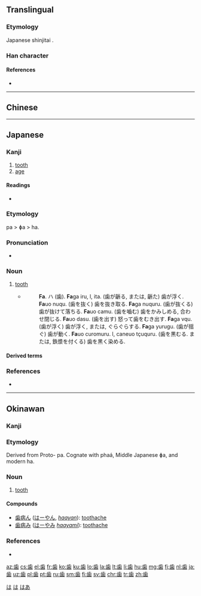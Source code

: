 {{also|齒|齿}}

==Translingual==
{{Han simplified forms|齒|歯|齿}}

===Etymology===
Japanese shinjitai {{Han simp|齒}}.

===Han character===
{{Han char|rn=211|rad=齒|as=00|sn=12|four=|canj=YMUFD|ids=⿱止⿶凵米}}

====References====
* {{Han ref|kx=0576.421|dkj=16323|dj=0967.140|hdz=21443.160|uh=6B6F|ud=27503}}

----

==Chinese==
{{zh-see|齒|v}}

----

==Japanese==

===Kanji===
{{ja-kanji|grade=3|rs=齒00|style=s|kyu=齒}}

# [[tooth]]
# [[age]]

====Readings====
* {{ja-readings
|goon=[[し]] (shi)
|kanon=[[し]] (shi)
|kun=[[は]] (ha), [[よわい]] (yowai), [[よわいする]] (yowaisuru)}}

===Etymology===
pa > ɸa > ha.

===Pronunciation===
* {{ja-pron|は|acc=a|yomi=kun|acc_ref=NHK}}

===Noun===
{{ja-noun|は|kyu=齒}}

# [[tooth]]
#* {{RQ:Nippo Jisho|191}}
#*: '''Fa'''. ハ (歯). '''Fa'''ga iru, l, ita. (歯が齭る, または, 齭た) 歯が浮く. '''Fa'''uo nuqu. (歯を抜く) 歯を抜き取る. '''Fa'''ga nuquru. (歯が抜くる) 歯が抜けて落ちる. '''Fa'''uo camu. (歯を嚙む) 歯をかみしめる, 合わせ閉じる. '''Fa'''uo dasu. (歯を出す) 怒って歯をむき出す. '''Fa'''ga vqu. (歯が浮く) 歯が浮く, または, ぐらぐらする. '''Fa'''ga yurugu. (歯が揺ぐ) 歯が動く. '''Fa'''uo curomuru. l, caneuo tçuquru. (歯を黒むる. または, 鉄漿を付くる) 歯を黒く染める.

====Derived terms====
{{der3
| {{ja-r|歯ブラシ|はブラシ}}
| {{ja-r|歯茎|はぐき}}
| {{ja-r|歯痒い|はがゆい}}
| {{ja-r|歯医者|はいしゃ}}
| {{ja-r|歯形|はがた}}
| {{ja-r|奥歯|おくば}}
| {{ja-r|下歯|したば}}
| {{ja-r|臼歯|うすば}}
| {{ja-r|上歯|うわば}}
| {{ja-r|仮歯|かし}}
| {{ja-r|臼歯|きゅうし}}
| {{ja-r|歯朶|しだ}}
| {{ja-r|歯牙|しが}}
| {{ja-r|歯序|しじょ}}
| {{ja-r|歯槽|ししょう}}
| {{ja-r|歯列|しれつ}}
| {{ja-r|歯徳|しとく}}
}}

===References===
<references/>
* {{R:Nippo Jisho}}

[[Category:1000 Japanese basic words|は]]
[[Category:ja:Teeth|は]]

----

==Okinawan==

===Kanji===
{{head|ryu|kanji|hiragana|はー|romaji|haa}}

===Etymology===
Derived from Proto-{{etyl|jpx|ryu}} pa. Cognate with {{etyl|xug|-}} phaá, Middle Japanese ɸa, and modern {{etyl|ja|-}} ha.

===Noun===
{{head|ryu|noun|hiragana|はー|romaji|haa}}

# [[tooth]]

====Compounds====
{{top2}}
* [[歯病ん]] ([[はーやん]], ''[[haayan]]''): [[toothache]]
* [[歯病み]] ([[はーやみ]] ''[[haayami]]''): [[toothache]]
{{bottom}}

===References===
* {{R:Nippo Jisho}}

[[Category:ryu:Teeth|はあ]]

[[Category:CJKV radicals| ]]

[[az:歯]]
[[cs:歯]]
[[el:歯]]
[[fr:歯]]
[[ko:歯]]
[[ku:歯]]
[[lo:歯]]
[[la:歯]]
[[lt:歯]]
[[li:歯]]
[[hu:歯]]
[[mg:歯]]
[[fj:歯]]
[[nl:歯]]
[[ja:歯]]
[[uz:歯]]
[[pl:歯]]
[[pt:歯]]
[[ru:歯]]
[[sm:歯]]
[[fi:歯]]
[[sv:歯]]
[[chr:歯]]
[[tr:歯]]
[[zh:歯]]